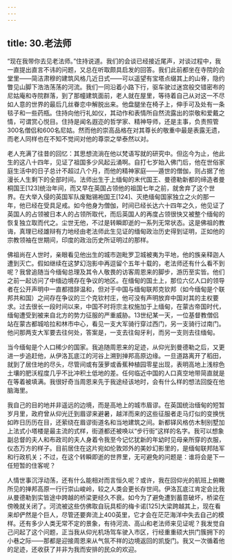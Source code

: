 ```yaml
---
---
---
```

title: 30.老法师
---




“现在我带你去见老法师。”住持说道。我们的会谈已经接近尾声，对谈过程中，我一直提出直言不讳的问题，又总在听取颇具启发的回答。我们此前都坐在寺院的会堂里——简洁肃穆的建筑风格几近日式——可以遥望有宝塔点缀其上的山脊，隐约瞥见山脚下浩浩荡荡的河流。我们一同沿着小路下行，驱车驶过迷宫般交错密布的尼姑庵和寺院群落，到了那幢建筑面前，老人就在屋里，等待着自己从对这一不尽如人意的世界的最后几丝眷恋中解脱出来。他盘腿坐在椅子上，伸手可及处有一条毯子和一些药瓶。住持向他行礼如仪，其动作和表情所自然流露出的崇敬和爱戴之情，可谓赏心悦目。住持是闻名遐迩的哲学家、精神导师，还是主事，负责照管300名僧侣和600名尼姑。然而他的崇高品格在对其尊长的敬重中最是表露无遗，而老人同样也在不知不觉间对他的尊崇之举泰然以对。

老人充满了往昔的回忆：其思想流淌在他以梵语写就的研究中。但迄今为止，他此生的这八十四年，见证了祖国多少风起云涌啊。自打七岁始入佛门后，他在世俗家庭生活中的日子总计不超过八个月，而他的精神家庭——遁世的僧伽，则占据了他漫长人生剩下的全部时间。法师出生于上缅甸的末代国王、曼德勒新都的缔造者曼桐国王[123]统治年间，而又早在英国占领他的祖国七年之前，就舍弃了这个世界。在大举入侵的英国军队废黜锡袍国王[124]、灭绝缅甸国家独立之火的那一年，他已经在受具足戒。如今他身为僧伽，时间已经长达六十四年之久，他见证了英国人的占领被日本人的占领所取代，而后英国人的再度占领很快又被整个缅甸的恢复独立取而代之。尘世无他，不过是转瞬即逝的一系列无常状态。这是佛祖的教诲，真理已经雄辩有力地经由老法师此生见证的缅甸政治历史得到证明，正如他的宗教领袖在世期间，印度的政治历史所证明过的那样。

佛祖尚在人世时，亲眼看见他出生的城市迦毗罗卫城被夷为平地，他的族亲释迦人遭到灭亡。假如继续在这梦幻泡影中再逗留个五年十载的，老法师还有什么看不到呢？我曾追随当今缅甸总理及其令人敬畏的访客周恩来的脚步，游历至实皆。他们之前一起访问了中缅边境存在争议的地区。在缅甸的国土上，那位六亿人口的领导者在公开声明中一直都措辞温和，但对于中国与缅甸联邦克钦邦（如今缅甸是个联邦共和国）之间存在争议的三个克钦村庄，他可没有声明放弃中国对其的主权要求。过去很长一段时间以来，中国不时将宗主权施加于上缅甸，在蒙古帝国时代，缅甸遭受到被来自北方的势力征服的严重威胁。13世纪某一天，一位基督教僧侣站在蒙古都城哈拉和林市中心，看见一支大军骑行穿过西门，另一支骑行过南门。他问那两支大军要去往何处，答案是，一支去往匈牙利，而另一支则去往缅甸。

当今缅甸是个人口稀少的国家。我追随周恩来的足迹，从仰光到曼德勒之后，又更进一步追赶他，从伊洛瓦底江的河谷上溯到掸邦高原边缘。一旦道路离开了稻田，就到了居住地的尽头，尽管间或有菠萝或香蕉种植园零星出现，表明高地上浅棕色土壤的肥沃程度几乎不比冲积土低地的差。任何临近中国的人口真空地带简直就是在等着被填满。我很好奇当周恩来先于我途经该地时，会有什么样的想法回旋在他脑海里。

我自己的目的地并非遥远的边境，而是高地上的城市眉谬。在英国统治缅甸的短暂岁月里，政府曾从仰光迁到眉谬来避暑，越洋而来的这些征服者走马灯似的变换恍如昨日历历在目，还萦绕在眉谬街道名和当地建筑之间。新都铎风格仿木制别墅加上法式小塔楼是最主流的式样，街道都还被唤以“步行街”这样的名字。我可以想象副总督的夫人和布政司的夫人身着令我至今记忆犹新的年幼时见母亲所穿的衣服，仪态万方的样子。目前居住在这片宛如伦敦郊外的美妙幻影里的，是缅甸联邦陆军和行政机关；不过，在这个转瞬即逝的世界里，无可避免的问题是：谁将会是下一任短暂的住客呢？

人情世事沉浮动荡，还有什么能相对而言恒久呢？或许，我在回仰光的航班上俯瞰所见的掸邦高原一行行崇山峻岭，较之人类会更长存世间。伊洛瓦底江肯定会比我从曼德勒到实皆途中跨越的桥梁更经久不衰。如今为了避免遭到蓄意破坏，桥梁在傍晚就关闭了。河流被这些仿佛取自玩具柜的梅卡诺[125]大梁跨越其上，现在看来却俨然是个巨人，尽管还要奔流上400英里，它才会在茫茫海洋中失去自己的模样。还有多少人类无常不定的景象，有待河流、高山和老法师来见证呢？我发觉自己问起了这个问题，正当我从仰光机场驾车驶入市区，行经重重硕大拱门簇拥下的小巷之际——那都是迎接周恩来从气氛不祥的边境返回的凯旋门。我又一次循着他的足迹，还收获了并非为我而安排的民众的欢迎。